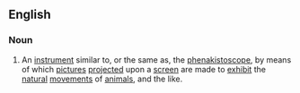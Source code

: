 {{webster}}
==English==

===Noun===
{{en-noun}}

# An [[instrument]] similar to, or the same as, the [[phenakistoscope]], by means of which [[pictures]] [[projected]] upon a [[screen]] are made to [[exhibit]] the [[natural]] [[movements]] of [[animals]], and the like.